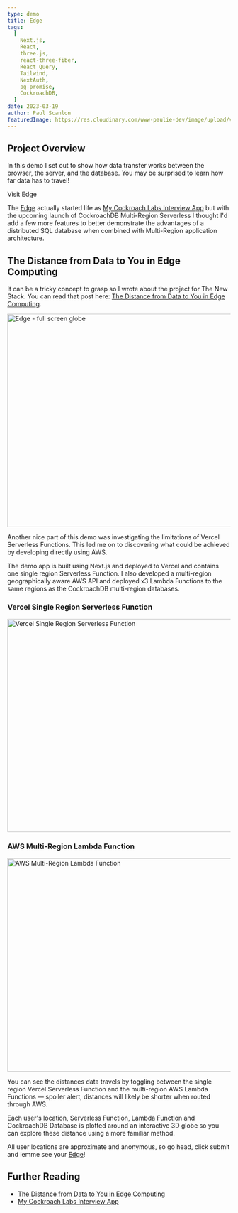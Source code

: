 ```yaml
---
type: demo
title: Edge
tags:
  [
    Next.js,
    React,
    three.js,
    react-three-fiber,
    React Query,
    Tailwind,
    NextAuth,
    pg-promise,
    CockroachDB,
  ]
date: 2023-03-19
author: Paul Scanlon
featuredImage: https://res.cloudinary.com/www-paulie-dev/image/upload/v1679390489/paulie.dev/2023/03/edge-demo-featured-image.jpg
---
```


## Project Overview

In this demo I set out to show how data transfer works between the browser, the server, and the database. You may be
surprised to learn how far data has to travel!

<Cta href='https://cockroachdb-edge-locations.vercel.app/'>Visit Edge</Cta>

The [Edge](https://cockroachdb-edge-locations.vercel.app/) actually started life as
[My Cockroach Labs Interview App](/posts/2023/02/cockroachlabs-interview-app/) but with the upcoming launch of
CockroachDB Multi-Region Serverless I thought I'd add a few more features to better demonstrate the advantages of a
distributed SQL database when combined with Multi-Region application architecture.

## The Distance from Data to You in Edge Computing

It can be a tricky concept to grasp so I wrote about the project for The New Stack. You can read that post here:
[The Distance from Data to You in Edge Computing](https://thenewstack.io/the-distance-from-data-to-you-in-edge-computing/).

<Image
  width='768'
  height='480'
  alt='Edge - full screen globe'
  src='https://res.cloudinary.com/www-paulie-dev/image/upload/v1679405341/paulie.dev/2023/03/edge-demo-full-screen_qd4o9u.jpg'
/>

Another nice part of this demo was investigating the limitations of Vercel Serverless Functions. This led me on to
discovering what could be achieved by developing directly using AWS.

The demo app is built using Next.js and deployed to Vercel and contains one single region Serverless Function. I also
developed a multi-region geographically aware AWS API and deployed x3 Lambda Functions to the same regions as the
CockroachDB multi-region databases.

### Vercel Single Region Serverless Function

<Image
  width='768'
  height='480'
  alt='Vercel Single Region Serverless Function'
  src='https://res.cloudinary.com/www-paulie-dev/image/upload/v1679413308/paulie.dev/2023/03/edge-demo-serverless_nvhedb.jpg'
/>

### AWS Multi-Region Lambda Function

<Image
  width='768'
  height='480'
  alt='AWS Multi-Region Lambda Function'
  src='https://res.cloudinary.com/www-paulie-dev/image/upload/v1679413308/paulie.dev/2023/03/edge-demo-lambda_ptykp6.jpg'
/>

You can see the distances data travels by toggling between the single region Vercel Serverless Function and the
multi-region AWS Lambda Functions — spoiler alert, distances will likely be shorter when routed through AWS.

Each user's location, Serverless Function, Lambda Function and CockroachDB Database is plotted around an interactive 3D
globe so you can explore these distance using a more familiar method.

All user locations are approximate and anonymous, so go head, click submit and lemme see your
[Edge](https://cockroachdb-edge-locations.vercel.app/)!

## Further Reading

- [The Distance from Data to You in Edge Computing](https://thenewstack.io/the-distance-from-data-to-you-in-edge-computing/)
- [My Cockroach Labs Interview App](/posts/2023/02/cockroachlabs-interview-app/)
